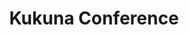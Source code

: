 ---
order: "4"
title: "Kukuna Conference"
subhead: "Site Rebuild"
description: "PLACEHOLDER TEXT"
buttonText: "View Site"
link: "https://radonccme.org/"
mainImg: "./kukuna-homepage-main.jpg"
thumbImg: "./kukuna-homepage-thumb.jpg"
type: "work"
---